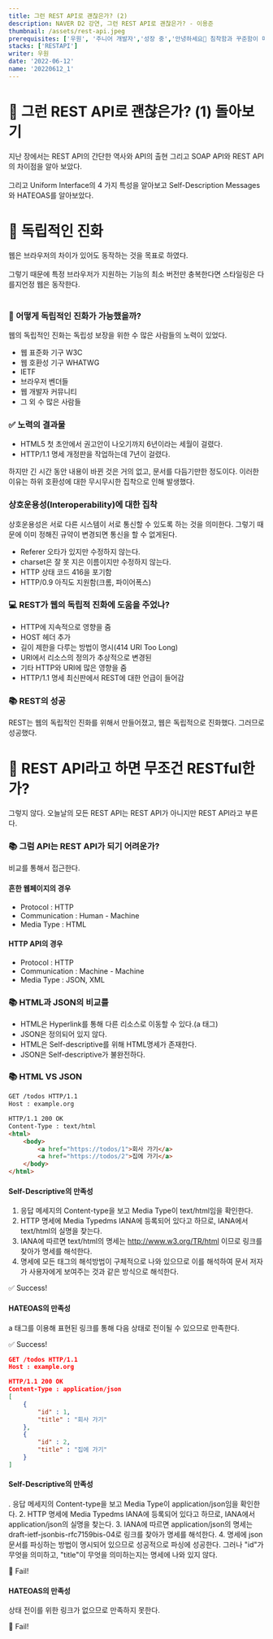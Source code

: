 ```yaml
---
title: 그런 REST API로 괜찮은가? (2)
description: NAVER D2 강연, 그런 REST API로 괜찮은가? - 이용준
thumbnail: /assets/rest-api.jpeg
prerequisites: ['우원', '주니어 개발자','성장 중','안녕하세요👏 침착함과 꾸준함이 매력인 주니어 개발자 우원입니다.']
stacks: ['RESTAPI']
writer: 우원
date: '2022-06-12'
name: '20220612_1' 
---
```



# 🧐 그런 REST API로 괜찮은가? (1) 돌아보기

지난 장에서는 REST API의 간단한 역사와 API의 출현 그리고 SOAP API와 REST API의 차이점을 알아 보았다.<br></br>
그리고 Uniform Interface의 4 가지 특성을 알아보고 Self-Description Messages와 HATEOAS를 알아보았다.

# 🧐 독립적인 진화
웹은 브라우저의 차이가 있어도 동작하는 것을 목표로 하였다. <br></br>
그렇기 때문에 특정 브라우저가 지원하는 기능의 최소 버전만 충복한다면 스타일링은 다를지언정 웹은 동작한다.<br></br>

### 🧐 어떻게 독립적인 진화가 가능했을까?
웹의 독립적인 진화는 독립성 보장을 위한 수 많은 사람들의 노력이 있었다.
- 웹 표준화 기구 W3C
- 웹 호환성 기구 WHATWG
- IETF
- 브라우저 벤더들
- 웹 개발자 커뮤니티
- 그 외 수 많은 사람들

###  ✅ 노력의 결과물
- HTML5 첫 초안에서 권고안이 나오기까지 6년이라는 세월이 걸렸다.
- HTTP/1.1 명세 개정판을 작업하는데 7년이 걸렸다.

하지만 긴 시간 동안 내용이 바뀐 것은 거의 없고, 문서를 다듬기만한 정도이다.
이러한 이유는 하위 호환성에 대한 무시무시한 집착으로 인해 발생했다.

### 상호운용성(Interoperability)에 대한 집착
상호운용성은 서로 다른 시스템이 서로 통신할 수 있도록 하는 것을 의미한다.
그렇기 때문에 이미 정해진 규약이 변경되면 통신을 할 수 없게된다.
- Referer 오타가 있지만 수정하지 않는다.
- charset은 잘 못 지은 이름이지만 수정하지 않는다.
- HTTP 상태 코드 416을 포기함
- HTTP/0.9 아직도 지원함(크롬, 파이어폭스)

### 💻 REST가 웹의 독립적 진화에 도움을 주었나?
- HTTP에 지속적으로 영향을 줌
- HOST 헤더 추가
- 길이 제한을 다루는 방법이 명시(414 URI Too Long)
- URI에서 리소스의 정의가 추상적으로 변경된
- 기타 HTTP와 URI에 많은 영향을 줌
- HTTP/1.1 명세 최신판에서 REST에 대한 언급이 들어감

### 📚 REST의 성공
REST는 웹의 독립적인 진화를 위해서 만들어졌고, 웹은 독립적으로 진화했다.
그러므로 성공했다.

# 📌 REST API라고 하면 무조건 RESTful한가?
그렇지 않다. 오늘날의 모든 REST API는 REST API가 아니지만 REST API라고 부른다.

### 📚 그럼 API는 REST API가 되기 어려운가?
비교를 통해서 접근한다.

#### 흔한 웹페이지의 경우
- Protocol : HTTP
- Communication : Human - Machine
- Media Type : HTML

#### HTTP API의 경우
- Protocol : HTTP
- Communication : Machine - Machine
- Media Type : JSON, XML

### 📚 HTML과 JSON의 비교를
- HTML은 Hyperlink를 통해 다른 리소스로 이동할 수 있다.(a 태그)
- JSON은 정의되어 있지 않다.
- HTML은 Self-descriptive를 위해 HTML명세가 존재한다.
- JSON은 Self-descriptive가 불완전하다.

### 📚 HTML VS JSON

```html
GET /todos HTTP/1.1
Host : example.org

HTTP/1.1 200 OK
Content-Type : text/html
<html>
    <body>
        <a href="https://todos/1">회사 가기</a>
        <a href="https://todos/2">집에 가기</a>
    </body>
</html>
```

#### Self-Descriptive의 만족성

1. 응답 메세지의 Content-type을 보고 Media Type이 text/html임을 확인한다.
2. HTTP 명세에 Media Typedms IANA에 등록되어 있다고 하므로, IANA에서 text/html의 실명을 찾는다.
3. IANA에 따르면 text/html의 명세는 http://www.w3.org/TR/html 이므로 링크를 찾아가 명세를 해석한다.
4. 명세에 모든 태그의 해석방법이 구체적으로 나와 있으므로 이를 해석하여 문서 저자가 사용자에게 보여주는 것과 같은 방식으로 해석한다.

✅ Success!

#### HATEOAS의 만족성
a 태그를 이용해 표현된 링크를 통해 다음 상태로 전이될 수 있으므로 만족한다.

✅ Success!

```json
GET /todos HTTP/1.1
Host : example.org

HTTP/1.1 200 OK
Content-Type : application/json
[
    {
        "id" : 1,
        "title" : "회사 가기"
    },
    {
        "id" : 2,
        "title" : "집에 가기"
    }
]
```

#### Self-Descriptive의 만족성
. 응답 메세지의 Content-type을 보고 Media Type이 application/json임을 확인한다.
2. HTTP 명세에 Media Typedms IANA에 등록되어 있다고 하므로, IANA에서 application/json의 실명을 찾는다.
3. IANA에 따르면 application/json의 명세는 draft-ietf-jsonbis-rfc7159bis-04로 링크를 찾아가 명세를 해석한다.
4. 명세에 json 문서를 파싱하는 방법이 명시되어 있으므로 성공적으로 파싱에 성공한다. 그러나 "id"가 무엇을 의미하고, "title"이 무엇을 의미하는지는 명세에 나와 있지 않다.

🚨 Fail!


#### HATEOAS의 만족성
상태 전이를 위한 링크가 없으므로 만족하지 못한다.

🚨 Fail!

